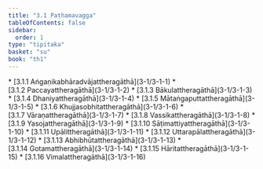 ```yaml
---
title: "3.1 Paṭhamavagga"
tableOfContents: false
sidebar:
  order: 1
type: "tipitaka"
basket: "su"
book: "th1"
---
```



<DynamicBreadcrumb />



<TableOfContents book="th1" section="3.1">
* [3.1.1 Aṅgaṇikabhāradvājattheragāthā](3-1/3-1-1)
* [3.1.2 Paccayattheragāthā](3-1/3-1-2)
* [3.1.3 Bākulattheragāthā](3-1/3-1-3)
* [3.1.4 Dhaniyattheragāthā](3-1/3-1-4)
* [3.1.5 Mātaṅgaputtattheragāthā](3-1/3-1-5)
* [3.1.6 Khujjasobhitattheragāthā](3-1/3-1-6)
* [3.1.7 Vāraṇattheragāthā](3-1/3-1-7)
* [3.1.8 Vassikattheragāthā](3-1/3-1-8)
* [3.1.9 Yasojattheragāthā](3-1/3-1-9)
* [3.1.10 Sāṭimattiyattheragāthā](3-1/3-1-10)
* [3.1.11 Upālittheragāthā](3-1/3-1-11)
* [3.1.12 Uttarapālattheragāthā](3-1/3-1-12)
* [3.1.13 Abhibhūtattheragāthā](3-1/3-1-13)
* [3.1.14 Gotamattheragāthā](3-1/3-1-14)
* [3.1.15 Hāritattheragāthā](3-1/3-1-15)
* [3.1.16 Vimalattheragāthā](3-1/3-1-16)
</TableOfContents>